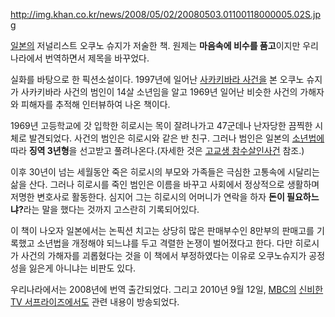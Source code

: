 http://img.khan.co.kr/news/2008/05/02/20080503.01100118000005.02S.jpg


[[일본]]의 저널리스트 오쿠노 슈지가 저술한 책. 원제는 '''마음속에 비수를 품고'''이지만 우리나라에서 번역하면서 제목을 바꾸었다.

실화를 바탕으로 한 픽션소설이다. 1997년에 일어난 [[사카키바라 사건]]을 본 오쿠노 슈지가 사카키바라 사건의 범인이 14살 소년임을 알고 1969년 일어난 비슷한 사건의 가해자와 피해자를 추적해 인터뷰하여 나온 책이다.

1969년 고등학교에 갓 입학한 히로시는 목이 잘려나가고 47군데나 난자당한 끔찍한 시체로 발견되었다. 사건의 범인은 히로시와 같은 반 친구. 그러나 범인은 일본의 [[소년법]]에 따라 '''징역 3년형'''을 선고받고 풀려나온다.(자세한 것은 [[고교생 참수살인사건]] 참조.)

이후 30년이 넘는 세월동안 죽은 히로시의 부모와 가족들은 극심한 고통속에 시달리는 삶을 산다. 그러나 히로시를 죽인 범인은 이름을 바꾸고 사회에서 정상적으로 생활하며 저명한 변호사로 활동한다. 심지어 그는 히로시의 어머니가 연락을 하자 '''돈이 필요하느냐?'''라는 말을 했다는 것까지 고스란히 기록되어있다.

이 책이 나오자 일본에서는 논픽션 치고는 상당히 많은 판매부수인 8만부의 판매고를 기록했고 소년법을 개정해야 되느냐를 두고 격렬한 논쟁이 벌어졌다고 한다. 다만 히로시가 사건의 가해자를 괴롭혔다는 것을 이 책에서 부정하였다는 이유로 오쿠노슈지가 공정성을 잃은게 아니냐는 비판도 있다.

우리나라에서는 2008년에 번역 출간되었다. 그리고 2010년 9월 12일, [[MBC]]의 [[신비한TV 서프라이즈]]에서도 관련 내용이 방송되었다.
